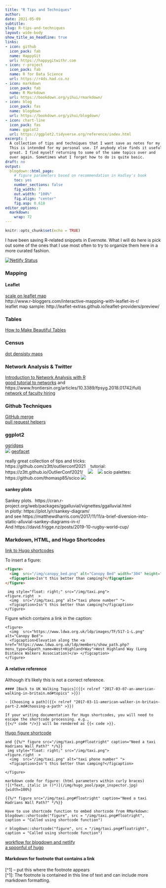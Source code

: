 ```yaml
---
title: "R Tips and Techniques"
author:
date: 2021-05-09
subtitle: 
slug: R-tips-and-techniques
layout: wide-body
show_title_as_headline: true
links:
- icon: github
  icon_pack: fab
  name: HappyGit
  url: https://happygitwithr.com
- icon: r-project
  icon_pack: fab
  name: R for Data Science
  url: https://r4ds.had.co.nz
- icon: markdown
  icon_pack: fab
  name: R Markdown
  url: https://bookdown.org/yihui/rmarkdown/
- icon: blog
  icon_pack: fas
  name: blogdown
  url: https://bookdown.org/yihui/blogdown/
- icon: chart-line
  icon_pack: fas
  name: ggplot2
  url: https://ggplot2.tidyverse.org/reference/index.html
excerpt: |
  A collection of tips and techniques that I want save as notes for my future self.
  This is intended for my personal use. If anybody else finds it useful,
  great. I find myself returning to some of the same topics over and
  over again. Sometimes what I forget how to do is quite basic.
draft: no
output: 
  blogdown::html_page:
    # figure parameters based on recommendation in Hadley's book 
    toc: yes
    number_sections: false
    fig_width: 7
    out.width: "100%"
    fig.align: "center"
    fig.asp: 0.618  
editor_options:
  markdown: 
    wrap: 72
---
```


```r
knitr::opts_chunk$set(echo = TRUE)
```

I have been saving R-related snippets in Evernote. What I will do here is pick out some of
the ones that I use most often to try to organize them here in a more curated fashion.

[![Netlify Status](https://api.netlify.com/api/v1/badges/07fa5294-5311-483f-92c5-74abfd6c3f59/deploy-status)](https://app.netlify.com/sites/can-i-get-a-clean-project/deploys)

### Mapping

#### Leaflet

[scale on leaflet map](http://leafletjs.com/reference.html#control-scale)    
http://www.r-bloggers.com/interactive-mapping-with-leaflet-in-r/    
leaflet map sample: http://leaflet-extras.github.io/leaflet-providers/preview/    

### Tables

[How to Make Beautiful Tables](https://rfortherestofus.com/2019/11/how-to-make-beautiful-tables-in-r/)    

### Census

[dot densisty maps](https://tarakc02.github.io/dot-density/)

### Network Analysis & Twitter

[Introduction to Network Analysis with R](https://www.jessesadler.com/post/network-analysis-with-r/)    
[good tutorial to networks](http://psych-networks.com/misinterpreting-networks-an-abbreviated-tutorial-on-visualizations/) and https://www.frontiersin.org/articles/10.3389/fpsyg.2018.01742/full)    
[network of faculty hiring](http://advances.sciencemag.org/content/1/1/e1400005)

### Github Techniques

[GitHub merge](http://allendowney.github.io/amgit/conflict)    
[pull request helpers](https://usethis.r-lib.org/articles/articles/pr-functions.html)    

### ggplot2

[ggridges](https://cran.r-project.org/web/packages/ggridges/vignettes/gallery.html)   
![](img/ggridges_example.png)
[geofacet](https://hafen.github.io/geofacet/)     

really great collection of tips and tricks: https://github.com/z3tt/outlierconf2021
   tutorial: https://z3tt.github.io/OutlierConf2021/
   ![](img/ggplot_wizardry.png)
   ![](img/fancy_example.png)
scio palettes: https://github.com/thomasp85/scico 
![](img/scico_palette_show.png)

#### sankey plots

Sankey plots.  https://cran.r-project.org/web/packages/ggalluvial/vignettes/ggalluvial.html    
in plotly: https://plot.ly/r/sankey-diagram/    
and see https://matthewdharris.com/2017/11/11/a-brief-diversion-into-static-alluvial-sankey-diagrams-in-r/    
And https://david.frigge.nz/posts/2019-10-rugby-world-cup/    

### Markdown, HTML, and Hugo Shortcodes

[link to Hugo shortcodes](https://gohugo.io/content-management/shortcodes/#use-hugos-built-in-shortcodes)

To insert a figure:

```html
<figure> 
  <img  src="/img/canopy_bed.png" alt="Canopy Bed" width="304" height="228">
  <figcaption>Isn't this better than camping?</figcaption>
</figure> 
```

```
 img style="float: right;" src="/img/taxi.png"> 
<figure.right  > 
  <img  src="/img/taxi.png" alt="taxi phone number" ">
  <figcaption>Isn't this better than camping?</figcaption>
</figure>
```


Figure which contains a link in the caption:

```
<figure> 
  <img  src="https://www.ldwa.org.uk/ldp/images/TF/517-1-L.png" alt="Canopy Bed">
  <figcaption>Elevation along the <a href="https://www.ldwa.org.uk/ldp/members/show_path.php?menu_type=S&path_name=West+Highland+Way">West Highland Way (Long Distance Walkers Association)</a> </figcaption>
</figure> 
```

#### A relative reference

Although it's likely this is not a correct reference.

```
#### [Back to UK Walking Topics]({{< relref "2017-03-07-an-american-walking-in-britain.md#topics" >}})

- [Choosing a path]({{< relref "2017-03-11-american-walker-in-britain-part-2.md#choosing-a-path" >}})

If your writing documentation for Hugo shortcodes, you will need to 
escape the shortcode processing. e.g., 
{{</* code */>}} will be rendered as {{< code >}}.
```

[Hugo figure shortcode](https://gohugo.io/content-management/shortcodes/#figure)

```
and {{%/* figure src="/img/taxi.png#floatright" caption="Need a taxi Hadrians Wall Path?" */%}}
 img style="float: right;" src="/img/taxi.png"> 
<figure.right  > 
  <img  src="/img/taxi.png" alt="taxi phone number" ">
  <figcaption>Isn't this better than camping?</figcaption>
   
</figure>

markdown code for figure: (html parameters within curly braces)
![(*Text, italic in ()*)](/img/hugo_pool/page_inspector.jpg){width=100%}

{{%/* figure src="/img/taxi.png#floatright" caption="Need a taxi Hadrians Wall Path?" */%}}

Have to use shortcode function to embed shortcode from RMarkdown:
blogdown::shortcode("figure", src = "/img/taxi.png#floatright", caption = "Called using shortcode function")
```

`r blogdown::shortcode("figure", src = "/img/taxi.png#floatright", caption = "Called using shortcode function")`

[workflow for blogdown and netlify](https://www.garrickadenbuie.com/blog/blogdown-netlify-new-post-workflow/)    
[a spoonful of hugo](https://alison.rbind.io/post/2020-12-12-how-much-hugo/)    

#### Markdown for footnote that contains a link

[^1] -- put this where the footnote appears    
[^1]: The footnote is contained in this line of text and can include more markdown formatting.    

